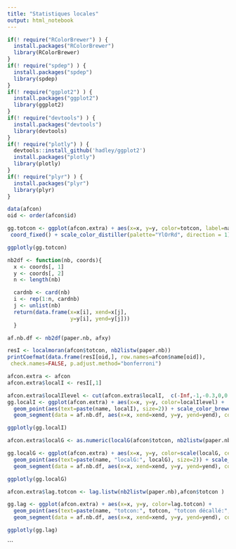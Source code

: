 ```yaml
---
title: "Statistiques locales"
output: html_notebook
---
```



```r
if(! require("RColorBrewer") ) {
  install.packages("RColorBrewer")
  library(RColorBrewer)
}
if(! require("spdep") ) {
  install.packages("spdep")
  library(spdep)
}
if(! require("ggplot2") ) {
  install.packages("ggplot2")
  library(ggplot2)
}
if(! require("devtools") ) {
  install.packages("devtools")
  library(devtools)
}
if(! require("plotly") ) {
  devtools::install_github('hadley/ggplot2')
  install.packages("plotly")
  library(plotly)
}
if(! require("plyr") ) {
  install.packages("plyr")
  library(plyr)
}
```

```r
data(afcon)
oid <- order(afcon$id)
```

```r
gg.totcon <- ggplot(afcon.extra) + aes(x=x, y=y, color=totcon, label=name) + geom_point() + 
 coord_fixed() + scale_color_distiller(palette="YlOrRd", direction = 1) + theme_minimal()
```

```r
ggplotly(gg.totcon)
```

```r
nb2df <- function(nb, coords){
  x <- coords[, 1]
  y <- coords[, 2]
  n <- length(nb)

  cardnb <- card(nb)
  i <- rep(1:n, cardnb)
  j <- unlist(nb)
  return(data.frame(x=x[i], xend=x[j],
                    y=y[i], yend=y[j]))
  }
```

```r
af.nb.df <- nb2df(paper.nb, afxy)
```


```r
resI <- localmoran(afcon$totcon, nb2listw(paper.nb))
printCoefmat(data.frame(resI[oid,], row.names=afcon$name[oid]),
 check.names=FALSE, p.adjust.method="bonferroni")
```


```r
afcon.extra <- afcon
afcon.extra$localI <- resI[,1]
```

```r
afcon.extra$localIlevel <- cut(afcon.extra$localI,  c(-Inf,-1,-0.3,0,0.3,1,Inf))
gg.localI <- ggplot(afcon.extra) + aes(x=x, y=y, color=localIlevel) +  
  geom_point(aes(text=paste(name, localI), size=2)) + scale_color_brewer(palette="RdYlBu", direction = -1) +
  geom_segment(data = af.nb.df, aes(x=x, xend=xend, y=y, yend=yend), color="grey") + coord_fixed()  + theme_minimal()
```

```r
ggplotly(gg.localI)
```



```r
afcon.extra$localG <- as.numeric(localG(afcon$totcon, nb2listw(paper.nb)))
```

```r
gg.localG <- ggplot(afcon.extra) + aes(x=x, y=y, color=scale(localG, center = TRUE, scale = TRUE)) +  
  geom_point(aes(text=paste(name, "localG:", localG), size=2)) + scale_color_distiller(palette="OrRd", direction = 1) +
  geom_segment(data = af.nb.df, aes(x=x, xend=xend, y=y, yend=yend), color="grey") + coord_fixed()  + theme_minimal()
```

```r
ggplotly(gg.localG)
```



```r
afcon.extra$lag.totcon <- lag.listw(nb2listw(paper.nb),afcon$totcon )
```


```r
gg.lag <- ggplot(afcon.extra) + aes(x=x, y=y, color=lag.totcon) +  
  geom_point(aes(text=paste(name, "totcon:", totcon, "totcon décallé:", lag.totcon), size=2)) + scale_color_distiller(palette="OrRd", direction = 1) +
  geom_segment(data = af.nb.df, aes(x=x, xend=xend, y=y, yend=yend), color="grey") + coord_fixed()  + theme_minimal()
```

```r
ggplotly(gg.lag)
```
```

